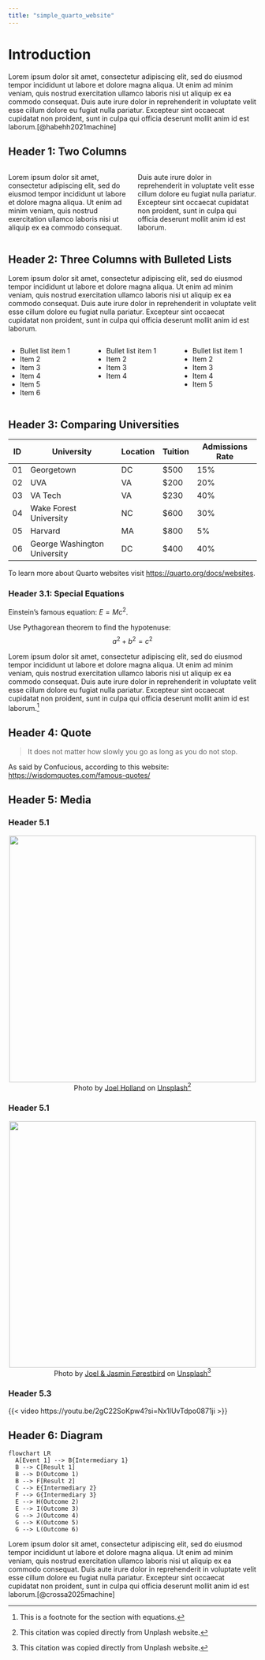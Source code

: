 ```yaml
---
title: "simple_quarto_website"
---
```


# Introduction

Lorem ipsum dolor sit amet, consectetur adipiscing elit, sed do eiusmod tempor incididunt ut labore et dolore magna aliqua. Ut enim ad minim veniam, quis nostrud exercitation ullamco laboris nisi ut aliquip ex ea commodo consequat. Duis aute irure dolor in reprehenderit in voluptate velit esse cillum dolore eu fugiat nulla pariatur. Excepteur sint occaecat cupidatat non proident, sunt in culpa qui officia deserunt mollit anim id est laborum.[@habehh2021machine]

## Header 1: Two Columns

:::{.columns}

::: {.column width="50%"}
Lorem ipsum dolor sit amet, consectetur adipiscing elit, sed do eiusmod tempor incididunt ut labore et dolore magna aliqua. Ut enim ad minim veniam, quis nostrud exercitation ullamco laboris nisi ut aliquip ex ea commodo consequat. 
:::

::: {.column width="50%"}
Duis aute irure dolor in reprehenderit in voluptate velit esse cillum dolore eu fugiat nulla pariatur. Excepteur sint occaecat cupidatat non proident, sunt in culpa qui officia deserunt mollit anim id est laborum.
:::

:::

## Header 2: Three Columns with Bulleted Lists

Lorem ipsum dolor sit amet, consectetur adipiscing elit, sed do eiusmod tempor incididunt ut labore et dolore magna aliqua. Ut enim ad minim veniam, quis nostrud exercitation ullamco laboris nisi ut aliquip ex ea commodo consequat. Duis aute irure dolor in reprehenderit in voluptate velit esse cillum dolore eu fugiat nulla pariatur. Excepteur sint occaecat cupidatat non proident, sunt in culpa qui officia deserunt mollit anim id est laborum.

:::{.columns}

::: {.column width="30%"}
- Bullet list item 1
- Item 2
- Item 3
- Item 4
- Item 5
- Item 6
:::

::: {.column width="30%"}
- Bullet list item 1
- Item 2
- Item 3
- Item 4
:::

::: {.column width="30%"}
- Bullet list item 1
- Item 2
- Item 3
- Item 4
- Item 5
:::

:::

## Header 3: Comparing Universities

| ID | University | Location | Tuition | Admissions Rate |
|----|------------|----------|---------|-----------------|
| 01 | Georgetown | DC | $500 | 15%
| 02 | UVA | VA | $200| 20%
| 03 | VA Tech | VA | $230 |40%
| 04 | Wake Forest University | NC | $600 | 30%
| 05 | Harvard | MA | $800 | 5%
| 06 | George Washington University | DC | $400 | 40%

To learn more about Quarto websites visit <https://quarto.org/docs/websites>.

### Header 3.1: Special Equations

Einstein's famous equation: $E=Mc^2$.

Use Pythagorean theorem to find the hypotenuse:
$$a^2 + b^2 = c^2$$

Lorem ipsum dolor sit amet, consectetur adipiscing elit, sed do eiusmod tempor incididunt ut labore et dolore magna aliqua. Ut enim ad minim veniam, quis nostrud exercitation ullamco laboris nisi ut aliquip ex ea commodo consequat. Duis aute irure dolor in reprehenderit in voluptate velit esse cillum dolore eu fugiat nulla pariatur. Excepteur sint occaecat cupidatat non proident, sunt in culpa qui officia deserunt mollit anim id est laborum.[^1]

[^1]: This is a footnote for the section with equations.

## Header 4: Quote

> It does not matter how slowly you go as long as you do not stop.

As said by Confucious, according to this website: <https://wisdomquotes.com/famous-quotes/>

## Header 5: Media

### Header 5.1

<center> ![](../images/Spring.jpg){width=500} </center>


<center> Photo by <a href="https://unsplash.com/@joelholland?utm_content=creditCopyText&utm_medium=referral&utm_source=unsplash">Joel Holland</a> on <a href="https://unsplash.com/photos/aerial-photography-of-flowers-at-daytime-TRhGEGdw-YY?utm_content=creditCopyText&utm_medium=referral&utm_source=unsplash">Unsplash</a>[^2]</center>

[^2]: This citation was copied directly from Unplash website.

### Header 5.1
<center> ![](../images/Winter.jpg){width=500} </center>

<center>Photo by <a href="https://unsplash.com/@theforestbirds?utm_content=creditCopyText&utm_medium=referral&utm_source=unsplash">Joel & Jasmin Førestbird</a> on <a href="https://unsplash.com/photos/landscape-photography-of-snowy-mountain-and-body-of-water-efuwb5eBDrI?utm_content=creditCopyText&utm_medium=referral&utm_source=unsplash">Unsplash</a>[^3]</center>

[^3]: This citation was copied directly from Unplash website.

### Header 5.3

{{< video https://youtu.be/2gC22SoKpw4?si=Nx1lUvTdpo0871ji >}}

## Header 6: Diagram
```mermaid
flowchart LR
  A[Event 1] --> B{Intermediary 1}
  B --> C[Result 1]
  B --> D(Outcome 1)
  B --> F[Result 2]
  C --> E{Intermediary 2}
  F --> G{Intermediary 3}
  E --> H(Outcome 2)
  E --> I(Outcome 3)
  G --> J(Outcome 4)
  G --> K(Outcome 5)
  G --> L(Outcome 6)
```

Lorem ipsum dolor sit amet, consectetur adipiscing elit, sed do eiusmod tempor incididunt ut labore et dolore magna aliqua. Ut enim ad minim veniam, quis nostrud exercitation ullamco laboris nisi ut aliquip ex ea commodo consequat. Duis aute irure dolor in reprehenderit in voluptate velit esse cillum dolore eu fugiat nulla pariatur. Excepteur sint occaecat cupidatat non proident, sunt in culpa qui officia deserunt mollit anim id est laborum.[@crossa2025machine]

